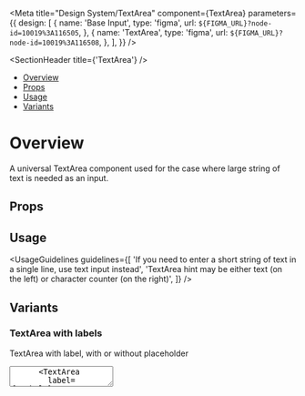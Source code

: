
<Meta
  title="Design System/TextArea"
  component={TextArea}
  parameters={{
    design: [
      {
        name: 'Base Input',
        type: 'figma',
        url: `${FIGMA_URL}?node-id=10019%3A116505`,
      },
      {
        name: 'TextArea',
        type: 'figma',
        url: `${FIGMA_URL}?node-id=10019%3A116508`,
      },
    ],
  }}
/>

<SectionHeader title={'TextArea'} />

- [Overview](#overview)
- [Props](#props)
- [Usage](#usage)
- [Variants](#variants)

# Overview

A universal TextArea component used for the case where large string of text is needed as an input.

## Props

<Props of={TextArea} />

## Usage

<UsageGuidelines
  guidelines={[
    'If you need to enter a short string of text in a single line, use text input instead',
    'TextArea hint may be either text (on the left) or character counter (on the right)',
  ]}
/>

## Variants

### TextArea with labels

TextArea with label, with or without placeholder

<Preview>
  <Story name="TextArea with labels">
    <Stack>
      <TextArea label={'Label'} cols={10} rows={5} isResizeEnabled={false} />
      <TextArea
        label={'Label'}
        cols={10}
        rows={5}
        placeholder={'Placeholder'}
        isResizeEnabled={false}
      />
    </Stack>
  </Story>
</Preview>

### Resizable TextArea

TextArea and how to change size with cols and rows

<Preview>
  <Story name="Resizable TextArea">
    <Stack>
      <TextArea label={'Label'} cols={10} rows={5} />
    </Stack>
  </Story>
</Preview>

### TextArea with Counter

TextArea with maximum characters indicated by a counter.

<Tip>
  TextArea is a controlled component, so in order for the counter to work, the value prop must be
  passed to the component.
</Tip>

<Preview>
  <Story name="TextArea with Counter">
    <Stack>
      <Function>
        {() => {
          const [value, setValue] = useState('');
          const handleChange = (e) => setValue(e.target.value);
          return (
            <TextArea
              label={'Label'}
              value={value}
              onChange={handleChange}
              cols={10}
              rows={5}
              isResizeEnabled={false}
              maxCharacters={10}
            />
          );
        }}
      </Function>
    </Stack>
  </Story>
</Preview>

### TextArea Statuses

TextArea with 3 available statuses: Normal, Error and Read-only.

<Preview>
  <Story name="TextArea Statuses" parameters={{ decorators: [withKnobs] }}>
    <Stack>
      <Stack>
        <TextArea
          label={'Label'}
          cols={10}
          rows={5}
          isResizeEnabled={false}
          status={{
            type: 'normal',
            hintMessage: text('Custom Hint Message', 'Hint in Text Area'),
          }}
        />
        <TextArea
          label={'Label'}
          cols={10}
          rows={5}
          isResizeEnabled={false}
          status={{
            type: 'error',
            hintMessage: text('Custom Error Message', 'Error in Text Area'),
          }}
        />
        <TextArea
          label={'Label'}
          cols={10}
          rows={5}
          isResizeEnabled={false}
          status={{
            type: 'read-only',
          }}
        />
      </Stack>
    </Stack>
  </Story>
</Preview>

### Disabled TextArea

Regular TextArea disabled with label

<Preview>
  <Story name="Disabled TextArea">
    <Stack>
      <TextArea isDisabled label={'Label'} cols={10} rows={5} />
    </Stack>
  </Story>
</Preview>

### Playground

<Preview>
  <Story name="Playground" parameters={{ decorators: [withKnobs] }}>
    <Stack>
      <Function>
        {() => {
          const [value, setValue] = useState('');
          const handleChange = (e) => setValue(e.target.value);
          return (
            <TextArea
              value={value}
              label={text('Label', 'Label')}
              placeholder={text('Placeholder', 'Placeholder')}
              isDisabled={boolean('isDisabled', false)}
              isResizeEnabled={boolean('isResizeEnabled', true)}
              maxCharacters={number('maxCharacters', 0)}
              cols={10}
              rows={5}
              status={{
                type: select('status', ['error', 'normal', 'read-only'], 'normal'),
                hintMessage: text('custom hint message', 'Hint in Text Area'),
              }}
            />
          );
        }}
      </Function>
    </Stack>
  </Story>
</Preview>
